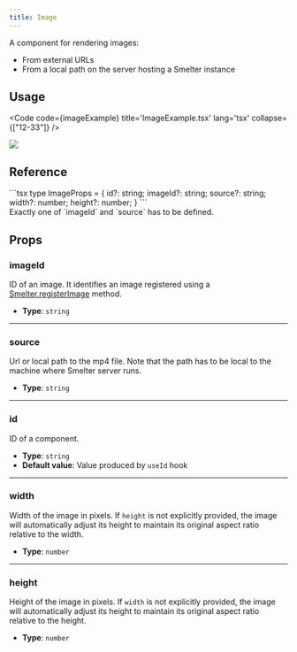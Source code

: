 ```yaml
---
title: Image
---
```


A component for rendering images:
- From external URLs
- From a local path on the server hosting a Smelter instance

## Usage

<Code code={imageExample} title='ImageExample.tsx' lang='tsx' collapse={["12-33"]} />

<CollapsibleDetails summaryTitle='Example output'>
  <img src={ExampleImage.src} />
</CollapsibleDetails>

## Reference

<CollapsibleDetails summaryTitle='Type definitions' open>
```tsx
type ImageProps = {
    id?: string;
    imageId?: string;
    source?: string;
    width?: number;
    height?: number;
}
```
</CollapsibleDetails>

<Aside>Exactly one of `imageId` and `source` has to be defined.</Aside>

## Props

### imageId
ID of an image. It identifies an image registered using a [Smelter.registerImage](/ts-sdk/smelter#registerimage) method.

- **Type**: `string`

---

### source
Url or local path to the mp4 file. Note that the path has to be local to the machine where
Smelter server runs.

- **Type**: `string`

---

### id
ID of a component.

- **Type**: `string`
- **Default value**: Value produced by `useId` hook

---

### width
Width of the image in pixels. If `height` is not explicitly provided, the image will automatically adjust its height to maintain its original aspect ratio relative to the width.

- **Type**: `number`

---

### height
Height of the image in pixels. If `width` is not explicitly provided, the image will automatically adjust its height to maintain its original aspect ratio relative to the height.

- **Type**: `number`
